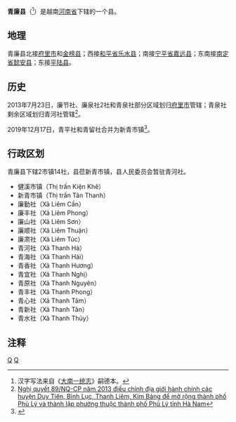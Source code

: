 {{Infobox Settlement
|name                   = 青廉县
|settlement_type        = 县
|official_name          = 
|other_name             = 
|native_name            = {{lang|vi|Huyện Thanh Liêm}}
|nickname               = 
|motto                  = 
|image_skyline          = Nhà thờ Lạc Nộn, Thanh Liêm, Hà Nam.JPG
|imagesize              = 
|image_caption          = 
|image_flag             = 
|flag_size              = 
|image_seal             = 
|seal_size              = 
|image_shield           = 
|shield_size            = 
|image_blank_emblem     = 
|blank_emblem_size      = 
|image_map              = {{Infobox mapframe|frame-width=250|zoom=10}}
|mapsize                = 
|map_caption            = 
|image_map1             = 
|mapsize1               = 
|map_caption1           = 
|pushpin_map            = Vietnam
|pushpin_label_position = bottom
|pushpin_map_caption    = 
|pushpin_map1           = 
|pushpin_label_position1= 
|pushpin_map_caption1   = 
|subdivision_type       = 国家
|subdivision_name       = {{flag|Vietnam}}
|subdivision_type1      = [[越南行政区划|省]]
|subdivision_name1      = [[河南省_(越南)|河南省]]
|subdivision_type2      = 行政区划
|subdivision_name2      = 2市镇14社
|subdivision_type3      = 
|subdivision_name3      = 
|seat_type              = 县莅
|seat                   = {{link-vi|新青市镇|Tân Thanh (thị trấn)}}
|government_type        = 
|leader_title           = 
|leader_name            = 
|leader_title1          = 
|leader_name1           = 
|established_title      = 
|established_date       = 
|area_magnitude         = 
|unit_pref              = 
|area_footnotes         = 
|area_total_km2         = 175.02
|area_land_km2          = 
|area_water_km2         = 
|area_water_percent     = 
|area_urban_km2         = 
|area_metro_km2         = 
|population_as_of       = 2009年
|population_footnotes   = 
|population_note        = 
|population_total       = 144760
|population_density_km2 = auto
|population_metro             = 
|population_density_metro_km2 = 
|population_urban             = 
|population_density_urban_km2 = 
|timezone               = [[越南标准时间|越南标准时间]]
|utc_offset             = +7
|elevation_footnotes    = 
|elevation_m            = 
|coor_type              = 
|coordinates            = 
|postal_code_type       = 
|postal_code            = 
|area_code              = 
|website                = [http://thanhliem.hanam.gov.vn 青廉县电子信息门户网站]
|footnotes              = 
}}
'''青廉县'''（{{vie|v='''Huyện Thanh Liêm'''|hn=縣青廉}}<ref>汉字写法来自《[[大南一统志|大南一统志]]》嗣德本。</ref>）是越南[[河南省_(越南)|河南省]]下辖的一个县。

==地理==
青廉县北接[[府里市|府里市]]和[[金榜县|金榜县]]；西接[[和平省|和平省]][[乐水县|乐水县]]；南接[[宁平省|宁平省]][[嘉远县|嘉远县]]；东南接[[南定省|南定省]][[懿安县|懿安县]]；东接[[平陆县_(越南)|平陆县]]。

==历史==
2013年7月23日，廉节社、廉泉社2社和青泉社部分区域划归[[府里市|府里市]]管辖；青泉社剩余区域划归青河社管辖<ref>[https://thuvienphapluat.vn/archive/Nghi-quyet-89-NQ-CP-nam-2013-dieu-chinh-dia-gioi-hanh-chinh-mo-rong-thanh-pho-Phu-Ly-vb201890.aspx Nghị quyết 89/NQ-CP năm 2013 điều chỉnh địa giới hành chính các huyện Duy Tiên, Bình Lục, Thanh Liêm, Kim Bảng để mở rộng thành phố Phủ Lý và thành lập phường thuộc thành phố Phủ Lý tỉnh Hà Nam]</ref>。

2019年12月17日，青平社和青留社合并为新青市镇<ref>{{Cite web |url=http://vanban.chinhphu.vn/portal/page/portal/chinhphu/hethongvanban?&mode=detail&document_id=198694 |title=Nghị quyết số 829/NQ-UBTVQH14 của ỦY BAN THƯỜNG VỤ QUỐC HỘI : Sắp xếp các đơn vị hành chính cấp huyện, cấp xã thuộc tỉnh Hà Nam |accessdate=2019-12-29 |archive-date=2019-12-29 |archive-url=https://web.archive.org/web/20191229114550/http://vanban.chinhphu.vn/portal/page/portal/chinhphu/hethongvanban |dead-url=no }}</ref>。

==行政区划==
青廉县下辖2市镇14社，县莅新青市镇，县人民委员会暂驻青河社。
*健溪市镇（Thị trấn Kiện Khê）
*新青市镇（Thị trấn Tân Thanh）
*廉勤社（Xã Liêm Cần）
*廉丰社（Xã Liêm Phong）
*廉山社（Xã Liêm Sơn）
*廉顺社（Xã Liêm Thuận）
*廉肃社（Xã Liêm Túc）
*青河社（Xã Thanh Hà）
*青海社（Xã Thanh Hải）
*青香社（Xã Thanh Hương）
*青宜社（Xã Thanh Nghị）
*青原社（Xã Thanh Nguyên）
*青丰社（Xã Thanh Phong）
*青心社（Xã Thanh Tâm）
*青新社（Xã Thanh Tân）
*青水社（Xã Thanh Thủy）

==注释==
{{reflist}}

{{越南河南省行政区划}}
{{越南红河三角洲之县市镇区域划分}}

[[Category:越南县份|Q]]
[[Category:河南省_(越南)|Q]]